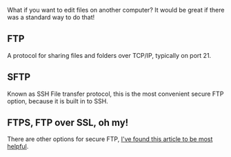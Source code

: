 
What if you want to edit files on another computer? It would be great if there was a standard way to do that!

## FTP

A protocol for sharing files and folders over TCP/IP, typically on port 21.

## SFTP

Known as SSH File transfer protocol, this is the most convenient secure FTP option, because it is built in to SSH.

## FTPS, FTP over SSL, oh my!

There are other options for secure FTP, [I've found this article to be most helpful](https://blog.devolutions.net/2016/05/ftps-sftp-or-ftp-over-ssh).

<!--- © Eric Vicenti 2020. Licensed under Creative Commons BY-NC-SA 4.0 https://creativecommons.org/licenses/by-nc-sa/4.0/ -->
